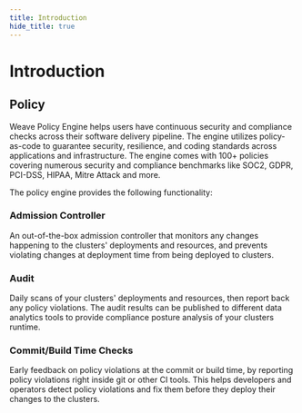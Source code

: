 ```yaml
---
title: Introduction
hide_title: true
---
```



# Introduction <TierLabel tiers="Enterprise" />

## Policy

Weave Policy Engine helps users have continuous security and compliance checks across their software delivery pipeline. The engine utilizes policy-as-code to guarantee security, resilience, and coding standards across applications and infrastructure. The engine comes with 100+ policies covering numerous security and compliance benchmarks like SOC2, GDPR, PCI-DSS, HIPAA, Mitre Attack and more.

The policy engine provides the following functionality:

### Admission Controller
An out-of-the-box admission controller that monitors any changes happening to the clusters' deployments and resources, and prevents violating changes at deployment time from being deployed to clusters.

### Audit
Daily scans of your clusters' deployments and resources, then report back any policy violations. The audit results can be published to different data analytics tools to provide compliance posture analysis of your clusters runtime.

### Commit/Build Time Checks
Early feedback on policy violations at the commit or build time, by reporting policy violations right inside git or other CI tools. This helps developers and operators detect policy violations and fix them before they deploy their changes to the clusters.
